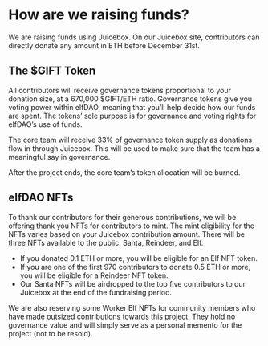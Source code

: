 # How are we raising funds?

We are raising funds using Juicebox. On our Juicebox site, contributors can directly donate any amount in ETH before December 31st. 

## The $GIFT Token
All contributors will receive governance tokens proportional to your donation size, at a 670,000 $GIFT/ETH ratio. Governance tokens give you voting power within elfDAO, meaning that you’ll help decide how our funds are spent. The tokens’ sole purpose is for governance and voting rights for elfDAO’s use of funds. 

The core team will receive 33% of governance token supply as donations flow in through Juicebox. This will be used to make sure that the team has a meaningful say in governance.

After the project ends, the core team’s token allocation will be burned.

## elfDAO NFTs

To thank our contributors for their generous contributions, we will be offering thank you NFTs for contributors to mint. The mint eligibility for the NFTs varies based on your Juicebox contribution amount. There will be three NFTs available to the public: Santa, Reindeer, and Elf. 
* If you donated 0.1 ETH or more, you will be eligible for an Elf NFT token. 
* If you are one of the first 970 contributors to donate 0.5 ETH or more, you will be eligible for a Reindeer NFT token. 
* Our Santa NFTs will be airdropped to the top five contributors to our Juicebox at the end of the fundraising period. 

We are also reserving some Worker Elf NFTs for community members who have made outsized contributions towards this project. They hold no governance value and will simply serve as a personal memento for the project (not to be resold).